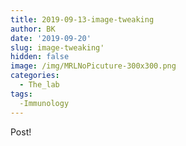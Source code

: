 ```yaml
---
title: 2019-09-13-image-tweaking
author: BK
date: '2019-09-20'
slug: image-tweaking'
hidden: false
image: /img/MRLNoPicuture-300x300.png
categories:
  - The_lab
tags: 
  -Immunology
---
```

Post!
